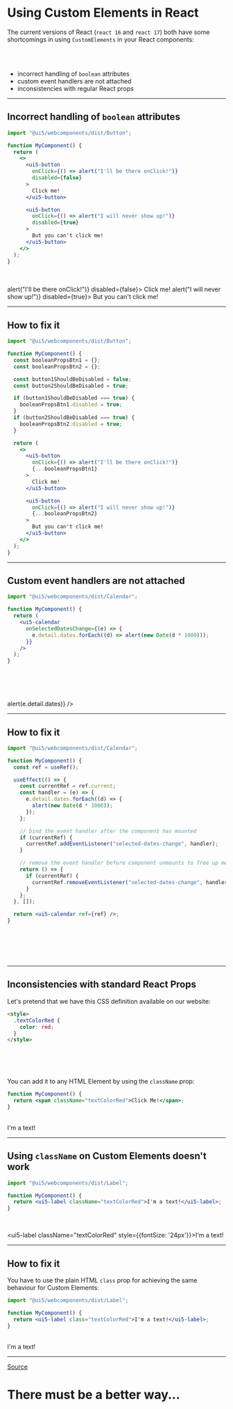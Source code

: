 
<!-- section-title: Using Custom Elements in React -->

# Using Custom Elements in React

The current versions of React (`react 16` and `react 17`) both have some shortcomings in using `CustomElements` in your
React components:

<br />
<br />

- incorrect handling of `boolean` attributes
- custom event handlers are not attached
- inconsistencies with regular React props

---

## Incorrect handling of `boolean` attributes

```jsx
import "@ui5/webcomponents/dist/Button";

function MyComponent() {
  return (
    <>
      <ui5-button
        onClick={() => alert("I'll be there onClick!")}
        disabled={false}
      >
        Click me!
      </ui5-button>

      <ui5-button
        onClick={() => alert("I will never show up!")}
        disabled={true}
      >
        But you can't click me!
      </ui5-button>
    </>
  );
}
```

<!-- fragments-start -->

<!-- block-start -->

<br />
<br />
<div className="scaledFlexBox">
  <ui5-button onClick={() => alert("I'll be there onClick!")} disabled={false}>
    Click me!
  </ui5-button>
  <ui5-button onClick={() => alert("I will never show up!")} disabled={true}>
    But you can't click me!
  </ui5-button>
</div>

<!-- block-end -->

<!-- fragments-end -->

---

## How to fix it

```jsx
import "@ui5/webcomponents/dist/Button";

function MyComponent() {
  const booleanPropsBtn1 = {};
  const booleanPropsBtn2 = {};

  const button1ShouldBeDisabled = false;
  const button2ShouldBeDisabled = true;

  if (button1ShouldBeDisabled === true) {
    booleanPropsBtn1.disabled = true;
  }
  if (button2ShouldBeDisabled === true) {
    booleanPropsBtn2.disabled = true;
  }

  return (
    <>
      <ui5-button
        onClick={() => alert("I'll be there onClick!")}
        {...booleanPropsBtn1}
      >
        Click me!
      </ui5-button>

      <ui5-button
        onClick={() => alert("I will never show up!")}
        {...booleanPropsBtn2}
      >
        But you can't click me!
      </ui5-button>
    </>
  );
}
```

<BooleanPropsManual />

---

## Custom event handlers are not attached

```jsx
import "@ui5/webcomponents/dist/Calendar";

function MyComponent() {
  return (
    <ui5-calendar
      onSelectedDatesChange={(e) => {
        e.detail.dates.forEach((d) => alert(new Date(d * 1000)));
      }}
    />
  );
}
```

<!-- fragments-start -->

<!-- block-start -->

<br />
<br />
<br />
<br />
<div className="scaledFlexBox">
  <ui5-calendar
    id="calenderEventBinding"
    onSelectedDatesChange={(e) => alert(e.detail.dates)}
  />
</div>

<!-- block-end -->

<!-- fragments-end -->

---

## How to fix it

```jsx
import "@ui5/webcomponents/dist/Calendar";

function MyComponent() {
  const ref = useRef();

  useEffect(() => {
    const currentRef = ref.current;
    const handler = (e) => {
      e.detail.dates.forEach((d) => {
        alert(new Date(d * 1000));
      });
    };

    // bind the event handler after the component has mounted
    if (currentRef) {
      currentRef.addEventListener("selected-dates-change", handler);
    }

    // remove the event handler before component unmounts to free up memory
    return () => {
      if (currentRef) {
        currentRef.removeEventListener("selected-dates-change", handler);
      }
    };
  }, []);

  return <ui5-calendar ref={ref} />;
}
```

<br />
<br />
<br />
<br />
<EventHandlerManual />

---

## Inconsistencies with standard React Props

Let's pretend that we have this CSS definition available on our website:

```html
<style>
  .textColorRed {
    color: red;
  }
</style>
```

<br />
<br />
<br />

You can add it to any HTML Element by using the `className` prop:

```jsx
function MyComponent() {
  return <span className="textColorRed">Click Me!</span>;
}
```

<br />
<span className="textColorRed">I'm a text!</span>

---

## Using `className` on Custom Elements doesn't work

```jsx
import "@ui5/webcomponents/dist/Label";

function MyComponent() {
  return <ui5-label className="textColorRed">I'm a text!</ui5-label>;
}
```

<br />

<!-- fragments-start -->

<!-- block-start -->

<ui5-label className="textColorRed" style={{fontSize: '24px'}}>I'm a text!</ui5-label>

<!-- block-end -->

<!-- fragments-end -->

---

## How to fix it

You have to use the plain HTML `class` prop for achieving the same behaviour for Custom Elements:

```jsx
import "@ui5/webcomponents/dist/Label";

function MyComponent() {
  return <ui5-label class="textColorRed">I'm a text!</ui5-label>;
}
```

<br />
<ui5-label style={{ fontSize: "24px" }} {...{ class: "textColorRed" }}>
  I'm a text!
</ui5-label>

---

<!-- classes: improveIt -->

<!-- block-start: attribution -->

[Source](http://gph.is/1eUMdaf)

<!-- block-end -->

# There must be a better way...
